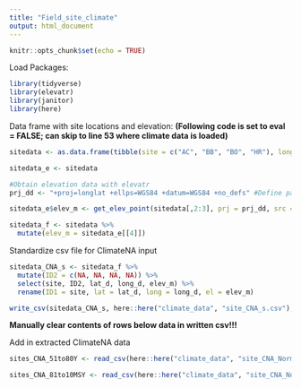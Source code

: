 ```yaml
---
title: "Field_site_climate"
output: html_document
---
```


```r
knitr::opts_chunk$set(echo = TRUE)
```

Load Packages:

```r
library(tidyverse)
library(elevatr)
library(janitor)
library(here)
```


Data frame with site locations and elevation:
**(Following code is set to eval = FALSE; can skip to line 53 where climate data is loaded)**  

```r
sitedata <- as.data.frame(tibble(site = c("AC", "BB", "BO", "HR"), long_d = c(-123.6527, -123.0718, -121.7367, -121.5629), lat_d = c(39.7184, 38.3186, 37.3819, 36.3792), elev_m = c(NA, NA, NA, NA)))

sitedata_e <- sitedata

#Obtain elevation data with elevatr
prj_dd <- "+proj=longlat +ellps=WGS84 +datum=WGS84 +no_defs" #Define parameters for get_elev_point()

sitedata_e$elev_m <- get_elev_point(sitedata[,2:3], prj = prj_dd, src = "epqs")$elevation #store only elev, function creates new df...

sitedata_f <- sitedata %>% 
  mutate(elev_m = sitedata_e[[4]]) 

```


Standardize csv file for ClimateNA input
```r
sitedata_CNA_s <- sitedata_f %>% 
  mutate(ID2 = c(NA, NA, NA, NA)) %>% 
  select(site, ID2, lat_d, long_d, elev_m) %>% 
  rename(ID1 = site, lat = lat_d, long = long_d, el = elev_m)

write_csv(sitedata_CNA_s, here::here("climate_data", "site_CNA_s.csv"), na = "")
```

**Manually clear contents of rows below data in written csv!!!**  


Add in extracted ClimateNA data
```r

sites_CNA_51to80Y <- read_csv(here::here("climate_data", "site_CNA_Normal_1951_1980Y.csv"), na = c("-9999", "-9999.0"))

sites_CNA_81to10MSY <- read_csv(here::here("climate_data", "site_CNA_Normal_1981_2010MSY.csv"), na = c("-9999", "-9999.0"))

```




